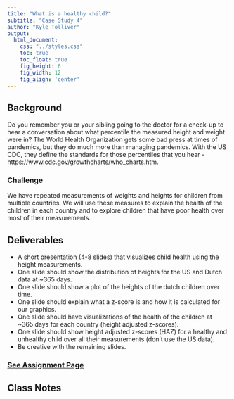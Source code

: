 ```yaml
---
title: "What is a healthy child?"
subtitle: "Case Study 4"
author: "Kyle Tolliver"
output: 
  html_document:
    css: "../styles.css"
    toc: true
    toc_float: true
    fig_height: 6
    fig_width: 12
    fig_align: 'center'
---
```


## Background

Do you remember you or your sibling going to the doctor for a check-up to hear a conversation about what percentile the measured height and weight were in? The World Health Organization gets some bad press at times of pandemics, but they do much more than managing pandemics. With the US CDC, they define the standards for those percentiles that you hear - https://www.cdc.gov/growthcharts/who_charts.htm.

### Challenge

We have repeated measurements of weights and heights for children from multiple countries. We will use these measures to explain the health of the children in each country and to explore children that have poor health over most of their measurements.

## Deliverables

* A short presentation (4-8 slides) that visualizes child health using the height measurements.
* One slide should show the distribution of heights for the US and Dutch data at ~365 days.
* One slide should show a plot of the heights of the dutch children over time.
* One slide should explain what a z-score is and how it is calculated for our graphics.
* One slide should have visualizations of the health of the children at ~365 days for each country (height adjusted z-scores).
* One slide should show height adjusted z-scores (HAZ) for a healthy and unhealthy child over all their measurements (don’t use the US data).
* Be creative with the remaining slides.

### [See Assignment Page](./assign.html)

## Class Notes

